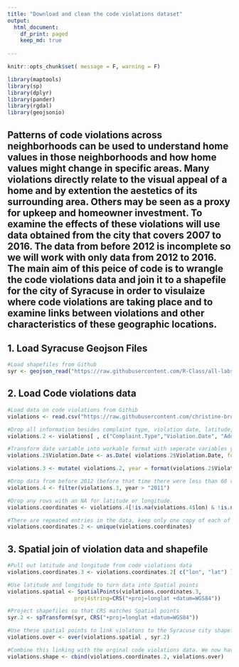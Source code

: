 ```yaml
---
title: "Download and clean the code violations dataset"
output: 
  html_document:
    df_print: paged
    keep_md: true
    
---
```


```r
knitr::opts_chunk$set( message = F, warning = F)

library(maptools)
library(sp)
library(dplyr)
library(pander)
library(rgdal)
library(geojsonio)

```

## Patterns of code violations across neighborhoods can be used to understand home values in those neighborhoods and how home values might change in specific areas. Many violations directly relate to the visual appeal of a home and by extention the aestetics of its surrounding area. Others may be seen as a proxy for upkeep and homeowner investment. To examine the effects of these violations will use data obtained from the city that covers 2007 to 2016. The data from before 2012 is incomplete so we will work with only data from 2012 to 2016. The main aim of this peice of code is to wrangle the code violations data and join it to a shapefile for the city of Syracuse in order to visulaize where code violations are taking place and to examine links between violations and other characteristics of these geographic locations.  

## 1. Load Syracuse Geojson Files

```r

#Load shapefiles from Github
syr <- geojson_read("https://raw.githubusercontent.com/R-Class/all-labs-ddmii-icps86/master/Permits_and_EC/tracts.geojson", method="local", what="sp" )

```

## 2. Load Code violations data

```r

#Load data on code violations from Githib
violations <- read.csv("https://raw.githubusercontent.com/christine-brown/SyracuseLandBank/master/DATA/RAW_DATA/codeviolations.csv", header = TRUE)

#Drop all information besides complaint type, violation date, latitude, and longitude
violations.2 <- violations[ , c("Complaint.Type","Violation.Date", "Address", "lat","lon") ]

#Transform date variable into workable format with seperate variables year
violations.2$Violation.Date <- as.Date( violations.2$Violation.Date, format="%m/%d/%Y" )

violations.3 <- mutate( violations.2, year = format(violations.2$Violation.Date, format = "%Y"))

#Drop data from before 2012 (before that time there were less than 60 violatiions logged in each year, after there were more than 10,000 so we can assume the data before 2012 is incomplete)
violations.4 <- filter(violations.3, year > "2011")

#Drop any rows with an NA for latitude or longitude.
violations.coordinates <- violations.4[!is.na(violations.4$lon) & !is.na(violations.4$lat), ]

#There are repeated entries in the data, keep only one copy of each of these
violations.coordinates.2 <- unique(violations.coordinates)

```

## 3. Spatial join of violation data and shapefile

```r

#Pull out latitude and longitude from code violations data
violations.coordinates.3 <- violations.coordinates.2[ c("lon", "lat") ]

#Use latitude and longitude to turn data into Spatial points
violations.spatial <- SpatialPoints(violations.coordinates.3,
                     proj4string=CRS("+proj=longlat +datum=WGS84"))

#Project shapefiles so that CRS matches Spatial points
syr.2 <- spTransform(syr, CRS("+proj=longlat +datum=WGS84"))

#Use these spatial points to link violatons to the Syracuse city shapefile by geographic location
violations.over <- over(violations.spatial , syr.2)

#Combine this linking with the orginal code violations data. We now have a data frame with rows that have code violation information and information about the tract that the violation is located within
violations.shape <- cbind(violations.coordinates.2, violations.over)

```


